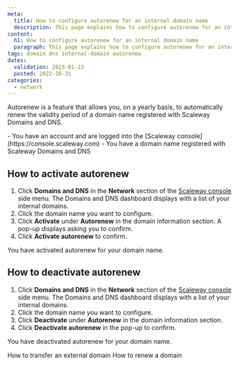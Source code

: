 ```yaml
---
meta:
  title: How to configure autorenew for an internal domain name
  description: This page explains how to configure autorenew for an internal domain name with Scaleway Domains and DNS.
content:
  h1: How to configure autorenew for an internal domain name
  paragraph: This page explains how to configure autorenew for an internal domain name with Scaleway Domains and DNS.
tags: domain dns internal-domain autorenew
dates:
  validation: 2023-01-23
  posted: 2022-10-31
categories:
  - network
---
```


Autorenew is a feature that allows you, on a yearly basis, to automatically renew the validity period of a domain name registered with Scaleway Domains and DNS.

<Macro id="iam-requirements" />
 
<Message type="requirement">
  - You have an account and are logged into the [Scaleway console](https://console.scaleway.com)
  - You have a domain name registered with Scaleway Domains and DNS
</Message>

## How to activate autorenew

1. Click **Domains and DNS** in the **Network** section of the [Scaleway console](https://console.scaleway.com) side menu. The Domains and DNS dashboard displays with a list of your internal domains.
2. Click the domain name you want to configure.
3. Click **Activate** under **Autorenew** in the domain information section. A pop-up displays asking you to confirm.
    <Lightbox src="scaleway-domain-autorenew.webp" alt="" />
4. Click **Activate autorenew** to confirm.

You have activated autorenew for your domain name.

## How to deactivate autorenew

1. Click **Domains and DNS** in the **Network** section of the [Scaleway console](https://console.scaleway.com) side menu. The Domains and DNS dashboard displays with a list of your internal domains.
2. Click the domain name you want to configure.
3. Click **Deactivate** under **Autorenew** in the domain information section.
4. Click **Deactivate autorenew** in the pop-up to confirm.

You have deactivated autorenew for your domain name.

 
<Navigation title="See Also">
  <PreviousButton to="/network/domains-and-dns/how-to/transfer-external-domain/">How to transfer an external domain</PreviousButton>
  <NextButton to="/network/domains-and-dns/how-to/renew-domain/">How to renew a domain</NextButton>
</Navigation>